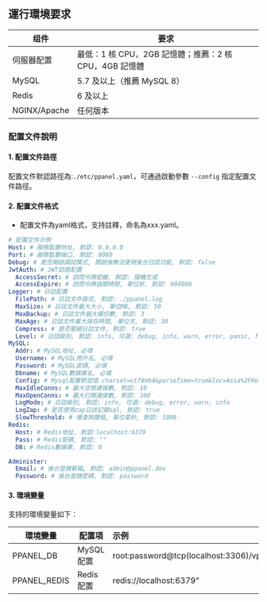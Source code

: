 ## 運行環境要求

| 组件         | 要求                                                   |
| ------------ | ------------------------------------------------------ |
| 伺服器配置   | 最低：1 核 CPU，2GB 記憶體；推薦：2 核 CPU，4GB 記憶體 |
| MySQL        | 5.7 及以上（推薦 MySQL 8）                             |
| Redis        | 6 及以上                                               |
| NGINX/Apache | 任何版本                                               |

### 配置文件說明

#### 1. 配置文件路徑

配置文件默認路徑為:`./etc/ppanel.yaml`，可通過啟動參數 `--config` 指定配置文件路徑。

#### 2. 配置文件格式

- 配置文件為yaml格式，支持註釋，命名為xxx.yaml。

```yaml
# 配置文件示例
Host: # 服務監聽地址, 默認: 0.0.0.0
Port: # 服務監聽端口, 默認: 8080
Debug: # 是否開啟調試模式, 開啟後無法使用後台日誌功能, 默認: false
JwtAuth: # JWT認證配置
  AccessSecret: # 訪問令牌密鑰, 默認: 隨機生成
  AccessExpire: # 訪問令牌過期時間, 單位秒, 默認: 604800
Logger: # 日誌配置
  FilePath: # 日誌文件路徑, 默認: ./ppanel.log
  MaxSize: # 日誌文件最大大小, 單位MB, 默認: 50
  MaxBackup: # 日誌文件最大備份數, 默認: 3
  MaxAge: # 日誌文件最大保存時間, 單位天, 默認: 30
  Compress: # 是否壓縮日誌文件, 默認: true
  Level: # 日誌級別, 默認: info, 可選: debug, info, warn, error, panic, fatal
MySQL:
  Addr: # MySQL地址, 必填
  Username: # MySQL用戶名, 必填
  Password: # MySQL密碼, 必填
  Dbname: # MySQL數據庫名, 必填
  Config: # Mysql配置默認值 charset=utf8mb4&parseTime=true&loc=Asia%2FHong_Kong
  MaxIdleConns: # 最大空閒連接數, 默認: 10
  MaxOpenConns: # 最大打開連接數, 默認: 100
  LogMode: # 日誌級別, 默認: info, 可選: debug, error, warn, info
  LogZap: # 是否使用zap日誌記錄sql, 默認: true
  SlowThreshold: # 慢查詢閾值, 單位毫秒, 默認: 1000
Redis:
  Host: # Redis地址, 默認:localhost:6379
  Pass: # Redis密碼, 默認: ""
  DB: # Redis數據庫, 默認: 0

Administer:
  Email: # 後台登錄郵箱, 默認: admin@ppanel.dev
  Password: # 後台登錄密碼, 默認: password
```

#### 3. 環境變量

支持的環境變量如下：

| 環境變量     | 配置項    | 示例                                        |
| ------------ | --------- | :------------------------------------------ |
| PPANEL_DB    | MySQL配置 | root:password\@tcp(localhost:3306)/vpnboard |
| PPANEL_REDIS | Redis配置 | redis\://localhost:6379"                    |


<Giscus />
